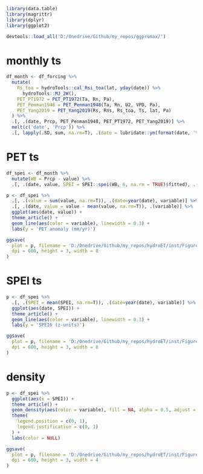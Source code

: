```r
library(data.table)
library(magrittr)
library(dplyr)
library(ggplot2)

devtools::load_all('D:/Onedrive/Github/my_repos/ggpromax/')
```

# monthly ts

```r
df_month <- df_forcing %>% 
  mutate(
    Rs_toa = hydroTools::cal_Rsi_toa(lat, yday(date)) %>% 
      hydroTools::MJ_2W(),
    PET_PT1972 = PET_PT1972(Ta, Rn, Pa),
    PET_Penman1948 = PET_Penman1948(Ta, Rn, U2, VPD, Pa),
    PET_Yang2019 = PET_Yang2019(Rs, Rns, Rs_toa, Ts, lat, Pa)
  ) %>% 
  .[, .(date, Prcp, PET_Penman1948, PET_PT1972, PET_Yang2019)] %>% 
  melt(c('date', 'Prcp')) %>% 
  .[, lapply(.SD, sum, na.rm=T), .(date = lubridate::ym(format(date, '%Y-%m')), variable)]
```

# PET ts

```r
df_spei <- df_month %>% 
  mutate(WB = Prcp - value) %>% 
  .[, .(date, value, SPEI = SPEI::spei(WB, 6, na.rm = TRUE)$fitted), .(variable)]

p <- df_spei %>% 
  .[, .(value = sum(value, na.rm=T)), .(date=year(date), variable)] %>% 
  .[, .(date, value = value - mean(value, na.rm=T)), .(variable)] %>% 
  ggplot(aes(date, value)) +
  theme_article() +
  geom_line(aes(color = variable), linewidth = 0.3) +
  labs(y = 'PET anomaly (mm/yr)')

ggsave(
  plot = p, filename = 'D:/Onedrive/Github/my_repos/hydroET/inst/Figures/Figure_PET_SPEI.jpg',
  dpi = 600, height = 3, width = 8
)
```

# SPEI ts

```r
p <- df_spei %>% 
  .[, .(SPEI = mean(SPEI, na.rm=T)), .(date=year(date), variable)] %>% 
  ggplot(aes(date, SPEI)) +
  theme_article() +
  geom_line(aes(color = variable), linewidth = 0.3) +
  labs(y = 'SPEI6 (z-units)')

ggsave(
  plot = p, filename = 'D:/Onedrive/Github/my_repos/hydroET/inst/Figures/Figure_PET_SPEI.jpg',
  dpi = 600, height = 3, width = 8
)
```

# density

```r
p <- df_spei %>% 
  ggplot(aes(x = SPEI)) +
  theme_article() +
  geom_density(aes(color = variable), fill = NA, alpha = 0.5, adjust = 0.8) +
  theme(
    legend.position = c(0, 1),
    legend.justification = c(0, 1)
  ) +
  labs(color = NULL)

ggsave(
  plot = p, filename = 'D:/Onedrive/Github/my_repos/hydroET/inst/Figures/Figure_PET_SPEI_density.jpg',
  dpi = 600, height = 3, width = 4
)
```